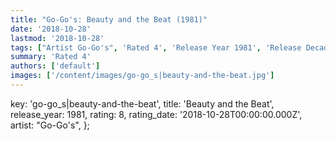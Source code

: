 ```yaml
---
title: "Go-Go's: Beauty and the Beat (1981)"
date: '2018-10-28'
lastmod: '2018-10-28'
tags: ["Artist Go-Go's", 'Rated 4', 'Release Year 1981', 'Release Decade 1980']
summary: 'Rated 4'
authors: ['default']
images: ['/content/images/go-go_s|beauty-and-the-beat.jpg']
---
```


  key: 'go-go_s|beauty-and-the-beat',
  title: 'Beauty and the Beat',
  release_year: 1981,
  rating: 8,
  rating_date: '2018-10-28T00:00:00.000Z',
  artist: "Go-Go's",
};

<MusicRating data={data} />
